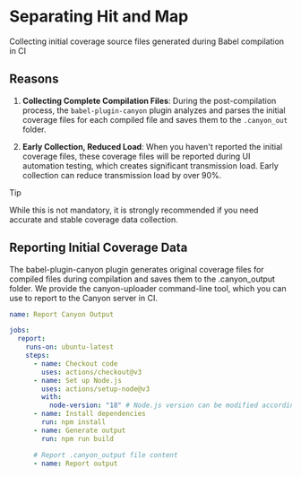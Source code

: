
# Separating Hit and Map

Collecting initial coverage source files generated during Babel compilation in CI

## Reasons

1. **Collecting Complete Compilation Files**: During the post-compilation process, the `babel-plugin-canyon` plugin analyzes and parses
   the initial coverage files for each compiled file and saves them to the `.canyon_out` folder.

2. **Early Collection, Reduced Load**: When you haven't reported the initial coverage files, these coverage files will be reported during UI automation testing,
   which creates significant transmission load. Early collection can reduce transmission load by over 90%.

> [!TIP]
>
> While this is not mandatory, it is strongly recommended if you need accurate and stable coverage data collection.

## Reporting Initial Coverage Data

The babel-plugin-canyon plugin generates original coverage files for compiled files during compilation and saves them to the .canyon_output folder. We provide the canyon-uploader command-line tool, which you can use to report to the Canyon server in CI.

```yml filename=".github/workflows/report-canyon-output.yml" {19,20} copy
name: Report Canyon Output

jobs:
  report:
    runs-on: ubuntu-latest
    steps:
      - name: Checkout code
        uses: actions/checkout@v3
      - name: Set up Node.js
        uses: actions/setup-node@v3
        with:
          node-version: "18" # Node.js version can be modified according to project requirements
      - name: Install dependencies
        run: npm install
      - name: Generate output
        run: npm run build

      # Report .canyon_output file content
      - name: Report output
```
